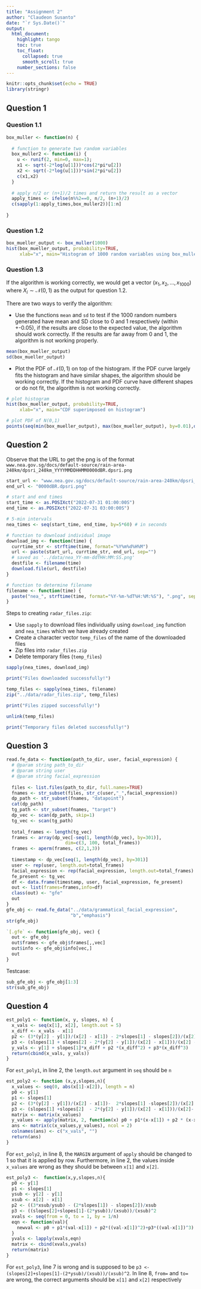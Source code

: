 ```yaml
---
title: "Assignment 2"
author: "Claudeon Susanto"
date: "`r Sys.Date()`"
output: 
  html_document:
    highlight: tango
    toc: true
    toc_float:
      collapsed: true
      smooth_scroll: true
    number_sections: false
---
```


```r
knitr::opts_chunk$set(echo = TRUE)
library(stringr)
```

## Question 1
### Question 1.1
```r
box_muller <- function(n) {
  
  # function to generate two random variables
  box_muller2 <- function(i) {
    u <- runif(2, min=0, max=1);
    x1 <- sqrt(-2*log(u[1]))*cos(2*pi*u[2])
    x2 <- sqrt(-2*log(u[1]))*sin(2*pi*u[2])
    c(x1,x2)
  }
  
  # apply n/2 or (n+1)/2 times and return the result as a vector
  apply_times <- ifelse(n%%2==0, n/2, (n+1)/2)
  c(sapply(1:apply_times,box_muller2))[1:n]
  
}
```
### Question 1.2
```r
box_mueller_output <- box_muller(1000)
hist(box_mueller_output, probability=TRUE, 
     xlab="x", main="Histogram of 1000 random variables using box_muller")
```

### Question 1.3
If the algorithm is working correctly, we would get a vector $(x_1, x_2, \dots, x_{1000})$ where $X_i \sim \mathcal{N}(0,1)$ as the output for question 1.2.

There are two ways to verify the algorithm:

  - Use the functions `mean` and `sd` to test if the 1000 random numbers
  generated have mean and SD close to 0 and 1 respectively (within +-0.05), if the results are close to the expected value, the algorithm should work correctly. If the results are far away from 0 and 1, the algorithm is not working properly.
```r
mean(box_mueller_output)
sd(box_mueller_output)
```
  - Plot the PDF of $\mathcal{N}(0,1)$ on top of the histogram. If the PDF curve largely fits the histogram and have similar shapes, the algorithm should be working correctly. If the histogram and PDF curve have different shapes or do not fit, the algorithm is not working correctly.
```r
# plot histogram
hist(box_mueller_output, probability=TRUE, 
     xlab="x", main="CDF superimposed on histogram")

# plot PDF of N(0,1)
points(seq(min(box_mueller_output), max(box_mueller_output), by=0.01),dnorm(seq(min(box_mueller_output),max(box_mueller_output),by=0.01)),type="l")
```
  
## Question 2
Observe that the URL to get the png is of the format `www.nea.gov.sg/docs/default-source/rain-area-240km/dpsri_240km_YYYYMMDDHHMM0000dBR.dpsri.png`
```r
start_url <- "www.nea.gov.sg/docs/default-source/rain-area-240km/dpsri_240km_"
end_url <- "0000dBR.dpsri.png"

# start and end times
start_time <- as.POSIXct("2022-07-31 01:00:00S")
end_time <- as.POSIXct("2022-07-31 03:00:00S")

# 5-min intervals
nea_times <- seq(start_time, end_time, by=5*60) # in seconds

# function to download individual image
download_img <- function(time) {
  currtime_str <- strftime(time, format="%Y%m%d%H%M")
  url <- paste(start_url, currtime_str, end_url, sep="")
  # saved as '../data/nea_YY-mm-ddTHH:MM:SS.png'
  destfile <- filename(time)
  download.file(url, destfile)
}

# function to determine filename
filename <- function(time) {
  paste("nea_", strftime(time, format="%Y-%m-%dT%H:%M:%S"), ".png", sep="")
}
```
Steps to creating `radar_files.zip`:
  
  - Use `sapply` to download files individually using `download_img` function and `nea_times` which we have already created
  - Create a character vector `temp_files` of the name of the downloaded files
  - Zip files into `radar_files.zip`
  - Delete temporary files (`temp_files`)
```r
sapply(nea_times, download_img)
```
```r
print("Files downloaded successfully!")
```
```r
temp_files <- sapply(nea_times, filename)
zip("../data/radar_files.zip", temp_files)
```
```r
print("Files zipped successfully!")
```
```r
unlink(temp_files)
```
```r
print("Temporary files deleted successfully!")
```
## Question 3
```r
read.fe_data <- function(path_to_dir, user, facial_expression) {
  # @param string path_to_dir
  # @param string user
  # @param string facial_expression
  
  files <- list.files(path_to_dir, full.names=TRUE)
  fnames <- str_subset(files, str_c(user,"_",facial_expression))
  dp_path <- str_subset(fnames, "datapoint")
  cat(dp_path)
  tg_path <- str_subset(fnames, "target")
  dp_vec <- scan(dp_path, skip=1)
  tg_vec <- scan(tg_path)
  
  total_frames <- length(tg_vec)
  frames <- array(dp_vec[-seq(1, length(dp_vec), by=301)],
                      dim=c(3, 100, total_frames))
  frames <- aperm(frames, c(2,1,3))
  
  timestamp <- dp_vec[seq(1, length(dp_vec), by=301)]
  user <- rep(user, length.out=total_frames)
  facial_expression <- rep(facial_expression, length.out=total_frames)
  fe_present <- tg_vec
  df <- data.frame(timestamp, user, facial_expression, fe_present)
  out <- list(frames=frames,info=df)
  class(out) <- "gfe"
  out
}
gfe_obj <- read.fe_data("../data/grammatical_facial_expression",
                        "b","emphasis")
str(gfe_obj)
```

```r
`[.gfe` <- function(gfe_obj, vec) {
  out <- gfe_obj
  out$frames <- gfe_obj$frames[,,vec]
  out$info <- gfe_obj$info[vec,]
  out
}
```
Testcase:
```r
sub_gfe_obj <- gfe_obj[1:3]
str(sub_gfe_obj)
```
## Question 4
```r
est_poly1 <- function(x, y, slopes, n) {
  x_vals <- seq(x[1], x[2], length.out = 5)
  x_diff <- x_vals - x[1]
  p2 <- (3*(y[2] - y[1])/(x[2] - x[1]) - 2*slopes[1] - slopes[2])/(x[2] - x[1])
  p3 <- (slopes[1] + slopes[2] - 2*(y[2] - y[1])/(x[2] - x[1]))/(x[2] - x[1])^2
  y_vals <- y[1] + slopes[1]*x_diff + p2 *(x_diff^2) + p3*(x_diff^3)
  return(cbind(x_vals, y_vals))
}
```
For `est_poly1`, in line 2, the `length.out` argument in `seq` should be `n`
```r
est_poly2 <- function (x,y,slopes,n){
  x_values <- seq(0, abs(x[1]-x[2]), length = n)
  p0 <- y[1]
  p1 <- slopes[1]
  p2 <- (3*(y[2] - y[1])/(x[2] - x[1])-  2*slopes[1] -slopes[2])/(x[2] -x[1])
  p3 <- (slopes[1] +slopes[2]  - 2*(y[2] - y[1])/(x[2] - x[1]))/(x[2]- x[1])^2
  matrix <- matrix(x_values)
  y_values <- apply(matrix, 2, function(x) p0 + p1*(x-x[1]) + p2 * (x-x[1])^2 + p3 * (x-x[1])^2)
  ans <- matrix(c(x_values,y_values), ncol = 2)
  colnames(ans) <- c("x_vals", "")
  return(ans)
}
```
For `est_poly2`, in line 8, the `MARGIN` argument of `apply` should be changed to 1 so that it is applied by row.
Furthermore, in line 2, the values inside `x_values` are wrong as they should be between `x[1]` and `x[2]`.
```r
est_poly3 <-  function(x,y,slopes,n){
  p0 <- y[1]
  p1 <- slopes[1]
  ysub <- y[2] - y[1]
  xsub <- x[2] - x[1]
  p2 <- ((3*xsub/ysub) - (2*slopes[1]) - slopes[2])/xsub
  p3 <- ((slopes[2]+slopes[1]-(2*ysub))/(xsub))/(xsub)^2
  xvals <- seq(from = 0, to = 1, by = 1/n)
  eqn <- function(val){
    newval <- p0 + p1*(val-x[1]) + p2*((val-x[1])^2)+p3*((val-x[1])^3)
  }
  yvals <- lapply(xvals,eqn)
  matrix <- cbind(xvals,yvals)
  return(matrix)
}
```
For `est_poly3`, line 7 is wrong and is supposed to be `p3 <- (slopes[2]+slopes[1]-(2*ysub)/(xsub))/(xsub)^2`.
In line 8, `from=` and `to=` are wrong, the correct arguments should be `x[1]` and `x[2]` respectively